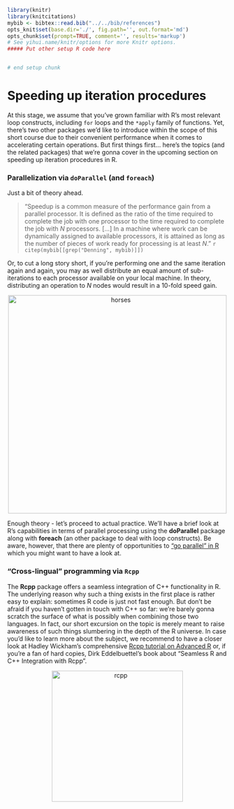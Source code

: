 ```r
library(knitr)
library(knitcitations)
mybib <- bibtex::read.bib("../../bib/references")
opts_knit$set(base.dir='./', fig.path='', out.format='md')
opts_chunk$set(prompt=TRUE, comment='', results='markup')
# See yihui.name/knitr/options for more Knitr options.
##### Put other setup R code here


# end setup chunk
```
# Speeding up iteration procedures

At this stage, we assume that you've grown familiar with R's most relevant loop 
constructs, including `for` loops and the `*apply` family of functions. Yet, 
there's two other packages we'd like to introduce within the scope of this short 
course due to their convenient performance when it comes to accelerating certain 
operations. But first things first... here's the topics (and the related 
packages) that we're gonna cover in the upcoming section on speeding up 
iteration procedures in R.

### Parallelization via `doParallel` (and `foreach`)

Just a bit of theory ahead.

<blockquote>
"Speedup is a common measure of the performance gain from a parallel processor. 
It is defined as the ratio of the time required to complete the job with one 
processor to the time required to complete the job with <i>N</i> processors. 
[...] In a machine where work can be dynamically assigned to available 
processors, it is attained as long as the number of pieces of work ready for 
processing is at least <i>N</i>." `r citep(mybib[[grep("Denning", mybib)]])`
</blockquote>

Or, to cut a long story short, if you're performing one and the same iteration 
again and again, you may as well distribute an equal amount of sub-iterations to 
each processor available on your local machine. In theory, distributing an 
operation to <i>N</i> nodes would result in a 10-fold speed gain. 

<center>
  <img src="https://i2.wp.com/gforge.se/wp-content/uploads/2015/02/Horse_power_smudge_9000.jpg" alt="horses" style="width: 500px;"/>
</center>

Enough theory - let's proceed to actual practice. We'll have a brief look at R's 
capabilities in terms of parallel processing using the **doParallel** package 
along with **foreach** (an other package to deal with loop constructs). Be 
aware, however, that there are plenty of opportunities to ["go parallel" in R](http://www.r-bloggers.com/how-to-go-parallel-in-r-basics-tips/) which you 
might want to have a look at.

### "Cross-lingual" programming via `Rcpp`

The **Rcpp** package offers a seamless integration of C++ functionality in R. 
The underlying reason why such a thing exists in the first place is rather easy 
to explain: sometimes R code is just not fast enough. But don't be afraid if you 
haven't gotten in touch with C++ so far: we're barely gonna scratch the surface 
of what is possibly when combining those two languages. In fact, our short 
excursion on the topic is merely meant to raise awareness of such things 
slumbering in the depth of the R universe. In case you'd like to learn more 
about the subject, we recommend to have a closer look at Hadley Wickham's 
comprehensive [Rcpp tutorial on Advanced R](http://adv-r.had.co.nz/Rcpp.html) or, 
if you're a fan of hard copies, Dirk Eddelbuettel's book about "Seamless R and 
C++ Integration with Rcpp". 

<center>
  <img src="http://www.rcpp.org/book/seamless.png" alt="rcpp" style="width: 300px;"/>
</center>
